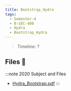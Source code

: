 ```yaml
---
title: Bootstrap_Hydra
tags:
  - Semester-4
  - B-SEC-400
  - Hydra
  - Bootstrap_Hydra
---
```

> Timeline: ?


## Files 📂

:::note 2020 Subject and Files
- [Hydra_Bootstrap.pdf](https://github.com/Studio-17/Epitech-Subjects/raw/main/Semester-4/B-SEC-400/Hydra/Bootstrap_Hydra/Hydra_Bootstrap.pdf)
:::

